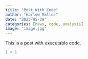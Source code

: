 ```yaml
---
title: "Post With Code"
author: "Harlow Malloc"
date: "2023-05-29"
categories: [news, code, analysis]
image: "image.jpg"
---
```


This is a post with executable code.

```r
1 + 1
```
